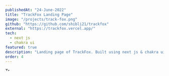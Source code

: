 ```yaml
---
publishedAt: "24-June-2022"
title: "TrackFox Landing Page"
image: "/projects/track-fox.png"
github: "https://github.com/shibli21/trackfox"
external: "https://trackfox.vercel.app/"
tech:
  - next js
  - chakra ui
featured: true
description: "Landing page of TrackFox. Built using next js & chakra ui"
order: 4
---
```


<Image
  alt="Trending games"
  src="/projects/track-fox.png"
  height="9"
  width="16"
  objectFit="cover"
  layout="responsive"
  priority
/>
